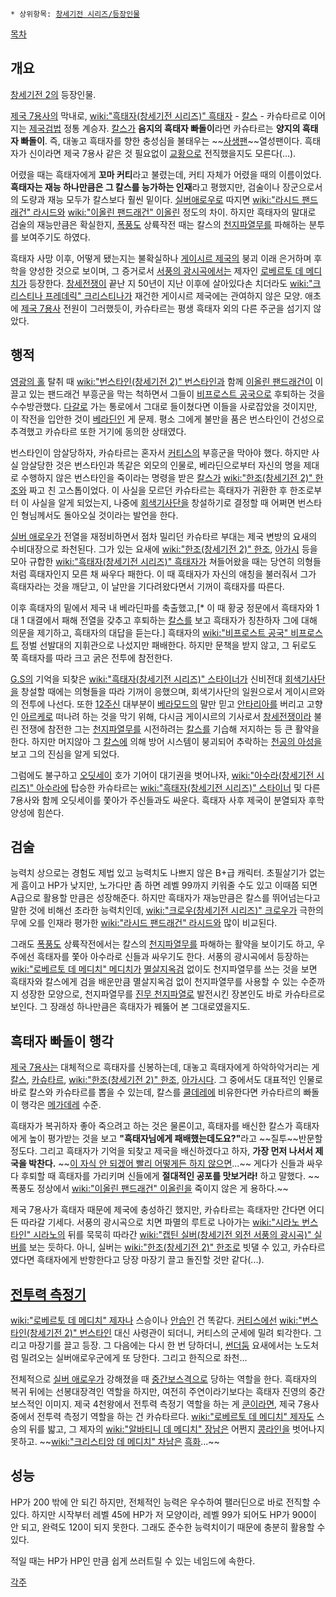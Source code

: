  * 상위항목: [[창세기전 시리즈/등장인물]]

[[목차]]
== 개요 ==
[[창세기전 2]]의 등장인물.

[[제국 7용사]]의 막내로, [[wiki:"흑태자(창세기전 시리즈)" 흑태자]] - [[칼스]] - 카슈타르로 이어지는 [[제국검법]] 정통 계승자. [[칼스]]가 '''음지의 흑태자 빠돌이'''라면 카슈타르는 '''양지의 흑태자 빠돌이'''. 즉, 대놓고 흑태자를 향한 충성심을 불태우는 ~~[[사생팬]]~~열성팬이다. 흑태자가 신이라면 제국 7용사 같은 것 필요없이 [[교황]]으로 전직했을지도 모른다(…).

어렸을 때는 흑태자에게 '''꼬마 커티'''라고 불렸는데, 커티 자체가 어렸을 때의 이름이었다. '''흑태자는 재능 하나만큼은 그 칼스를 능가하는 인재'''라고 평했지만, 검술이나 장군으로서의 도량과 재능 모두가 칼스보다 훨씬 밑이다. [[실버애로우]]로 따지면 [[wiki:"라시드 팬드래건" 라시드]]와 [[wiki:"이올린 팬드래건" 이올린]] 정도의 차이. 하지만 흑태자의 말대로 검술의 재능만큼은 확실한지, [[폭풍도]] 상륙작전 때는 칼스의 [[천지파열무]]를 파해하는 분투를 보여주기도 하였다.

흑태자 사망 이후, 어떻게 됐는지는 불확실하나 [[게이시르 제국]]의 붕괴 이래 은거하며 후학을 양성한 것으로 보이며, 그 증거로서 [[서풍의 광시곡]]에서는 제자인 [[로베르토 데 메디치]]가 등장한다. [[창세전쟁]]이 끝난 지 50년이 지난 이후에 살아있다손 치더라도 [[wiki:"크리스티나 프레데릭" 크리스티나]]가 재건한 게이시르 제국에는 관여하지 않은 모양. 애초에 [[제국 7용사]] 전원이 그러했듯이, 카슈타르는 평생 흑태자 외의 다른 주군을 섬기지 않았다.

== 행적 ==
[[영광의 홀]] 탈취 때 [[wiki:"번스타인(창세기전 2)" 번스타인]]과 함께 [[이올린 팬드래건]]이 이끌고 있는 팬드래건 부흥군을 막는 척하면서 그들이 [[비프로스트 공국]]으로 후퇴하는 것을 수수방관했다. [[다갈]]로 가는 통로에서 그대로 들이쳤다면 이들을 사로잡았을 것이지만, 이 작전을 입안한 것이 [[베라딘]]인 게 문제. 평소 그에게 불만을 품은 번스타인이 건성으로 추격했고 카슈타르 또한 거기에 동의한 상태였다.

번스타인이 암살당하자, 카슈타르는 혼자서 [[커티스]]의 부흥군을 막아야 했다. 하지만 사실 암살당한 것은 번스타인과 똑같은 외모의 인물로, 베라딘으로부터 자신의 명을 제대로 수행하지 않은 번스타인을 죽이라는 명령을 받은 [[칼스]]가 [[wiki:"한조(창세기전 2)" 한조]]와 짜고 친 고스톱이었다. 이 사실을 모르던 카슈타르는 흑태자가 귀환한 후 한조로부터 이 사실을 알게 되었는지, 나중에 [[회색기사단]]을 창설하기로 결정할 때 어쩌면 번스타인 형님께서도 돌아오실 것이라는 발언을 한다.

[[실버 애로우]]가 전열을 재정비하면서 점차 밀리던 카슈타르 부대는 제국 변방의 요새의 수비대장으로 좌천된다. 그가 있는 요새에 [[wiki:"한조(창세기전 2)" 한조]], [[아가시]] 등을 모아 규합한 [[wiki:"흑태자(창세기전 시리즈)" 흑태자]]가 쳐들어왔을 때는 당연히 의형들처럼 흑태자인지 모른 채 싸우다 패한다. 이 때 흑태자가 자신의 애칭을 불러줘서 그가 흑태자라는 것을 깨닫고, 이 날만을 기다려왔다면서 기꺼이 흑태자를 따른다.

이후 흑태자의 밑에서 제국 내 베라딘파를 축출했고,[* 이 때 황궁 정문에서 흑태자와 1대 1 대결에서 패해 전열을 갖추고 후퇴하는 [[칼스]]를 보고 흑태자가 칭찬하자 그에 대해 의문을 제기하고, 흑태자의 대답을 듣는다.] 흑태자의 [[wiki:"비프로스트 공국" 비프로스트]] 정벌 선발대의 지휘관으로 나섰지만 패배한다. 하지만 문책을 받지 않고, 그 뒤로도 쭉 흑태자를 따라 크고 굵은 전투에 참전한다.

[[G.S]]의 기억을 되찾은 [[wiki:"흑태자(창세기전 시리즈)" 스타이너]]가 신비전대 [[회색기사단]]을 창설할 때에는 의형들을 따라 기꺼이 응했으며, 회색기사단의 일원으로서 게이시르와의 전투에 나선다. 또한 [[12주신]] 대부분이 [[베라모드]]의 말만 믿고 [[안타리아]]를 버리고 고향인 [[아르케]]로 떠나려 하는 것을 막기 위해, 다시금 게이시르의 기사로서 [[창세전쟁]]이라 불린 전쟁에 참전한 그는 [[천지파열무]]를 시전하려는 [[칼스]]를 기습해 저지하는 등 큰 활약을 한다. 하지만 머지않아 그 [[칼스]]에 의해 방어 시스템이 붕괴되어 추락하는 [[천공의 아성]]을 보고 그의 진심을 알게 되었다.

그럼에도 불구하고 [[오딧세이]] 호가 기어이 대기권을 벗어나자, [[wiki:"아수라(창세기전 시리즈)" 아수라]]에 탑승한 카슈타르는 [[wiki:"흑태자(창세기전 시리즈)" 스타이너]] 및 다른 7용사와 함께 오딧세이를 쫓아가 주신들과도 싸운다. 흑태자 사후 제국이 분열되자 후학 양성에 힘쓴다.

== 검술 ==
능력치 상으로는 경험도 제법 있고 능력치도 나쁘지 않은 B+급 캐릭터. 초필살기가 없는게 흠이고 HP가 낮지만, 노가다만 좀 하면 레벨 99까지 키워줄 수도 있고 이때쯤 되면 A급으로 활용할 만큼은 성장해준다. 하지만 흑태자가 재능만큼은 칼스를 뛰어넘는다고 말한 것에 비해선 초라한 능력치인데, [[wiki:"크로우(창세기전 시리즈)" 크로우]]가 극한의 무에 오를 인재라 평가한 [[wiki:"라시드 팬드래건" 라시드]]와 많이 비교된다.

그래도 [[폭풍도]] 상륙작전에서는 칼스의 [[천지파열무]]를 파해하는 활약을 보이기도 하고, 우주에선 흑태자를 쫓아 아수라로 신들과 싸우기도 한다. 서풍의 광시곡에서 등장하는 [[wiki:"로베르토 데 메디치" 메디치]]가 [[멸살지옥검]] 없이도 천지파열무를 쓰는 것을 보면 흑태자와 칼스에게 검을 배운만큼 멸살지옥검 없이 천지파열무를 사용할 수 있는 수준까지 성장한 모양으로, 천지파열무를 [[진무 천지파열]]로 발전시킨 장본인도 바로 카슈타르로 보인다. 그 장래성 하나만큼은 흑태자가 꿰뚫어 본 그대로였을지도.

== 흑태자 빠돌이 행각 ==
[[제국 7용사]]는 대체적으로 흑태자를 신봉하는데, 대놓고 흑태자에게 하악하악거리는 게 [[칼스]], [[카슈타르]], [[wiki:"한조(창세기전 2)" 한조]], [[아가시]]다. 그 중에서도 대표적인 인물로 바로 칼스와 카슈타르를 뽑을 수 있는데, 칼스를 [[쿨데레]]에 비유한다면 카슈타르의 빠돌이 행각은 [[메가데레]] 수준.

흑태자가 복귀하자 좋아 죽으려고 하는 것은 물론이고, 흑태자를 배신한 칼스가 흑태자에게 높이 평가받는 것을 보고 '''"흑태자님에게 패배했는데도요?"'''라고 ~~질투~~반문할 정도다. 그리고 흑태자가 기억을 되찾고 제국을 배신하겠다고 하자, '''가장 먼저 나서서 제국을 박찬다.''' ~~[[이 자식 안 되겠어 빨리 어떻게든 하지 않으면]]...~~ 게다가 신들과 싸우다 후퇴할 때 흑태자를 가리키며 신들에게 '''절대적인 공포를 맛보거라!''' 하고 말했다. ~~폭풍도 정상에서 [[wiki:"이올린 팬드래건" 이올린]]을 죽이지 않은 게 용하다.~~

제국 7용사가 흑태자 때문에 제국에 충성하긴 했지만, 카슈타르는 흑태자만 간다면 어디든 따라갈 기세다. 서풍의 광시곡으로 치면 파멸의 루트로 나아가는 [[wiki:"시라노 번스타인" 시라노]]의 뒤를 묵묵히 따라간 [[wiki:"캡틴 실버(창세기전 외전 서풍의 광시곡)" 실버]]를 보는 듯하다. 아니, 실버는 [[wiki:"한조(창세기전 2)" 한조]]로 빗댈 수 있고, 카슈타르였다면 흑태자에게 반항한다고 당장 마장기 끌고 돌진할 것만 같다(...).

== [[전투력 측정기]] ==
[[wiki:"로베르토 데 메디치" 제자]]나 스승이나 [[안습]]인 건 똑같다. [[커티스]]에선 [[wiki:"번스타인(창세기전 2)" 번스타인]] 대신 사령관이 되더니, 커티스의 군세에 밀려 퇴각한다. 그리고 마장기를 끌고 등장. 그 다음에는 다시 한 번 당하더니, [[썬더둠]] 요새에서는 노도처럼 밀려오는 실버애로우군에게 또 당한다. 그리고 한직으로 좌천...

전체적으로 [[실버 애로우]]가 강해졌을 때 [[중간보스]]격으로 당하는 역할을 한다. 흑태자의 복귀 뒤에는 선봉대장격인 역할을 하지만, 여전히 주연이라기보다는 흑태자 진영의 중간보스적인 이미지. 제국 4천왕에서 전투력 측정기 역할을 하는 게 [[쿤]]이라면, 제국 7용사 중에서 전투력 측정기 역할을 하는 건 카슈타르다. [[wiki:"로베르토 데 메디치" 제자]]도 스승의 뒤를 밟고, 그 제자의 [[wiki:"알바티니 데 메디치" 장남]]은 어쩐지 [[콩라인]]을 벗어나지 못하고. ~~[[wiki:"크리스티앙 데 메디치" 차남]]은 [[흑화]]...~~

== 성능 ==
HP가 200 밖에 안 되긴 하지만, 전체적인 능력은 우수하여 팰러딘으로 바로 전직할 수 있다. 하지만 시작부터 레벨 45에 HP가 저 모양이라, 레벨 99가 되어도 HP가 900이 안 되고, 완력도 120이 되지 못한다. 그래도 준수한 능력치이기 때문에 충분히 활용할 수 있다.

적일 때는 HP가 HP인 만큼 쉽게 쓰러트릴 수 있는 네임드에 속한다.

[[각주]]
